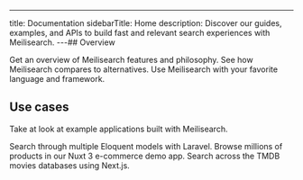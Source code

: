 ---
title: Documentation
sidebarTitle: Home
description: Discover our guides, examples, and APIs to build fast and relevant search experiences with Meilisearch.
---## Overview

<CardGroup cols={3}>
  <Card title="What is Meilisearch?" icon="flag" href="https://www.meilisearch.com/docs/learn/what_is_meilisearch/overview">
    Get an overview of Meilisearch features and philosophy.
  </Card>
  <Card title="Comparisons" icon="circles-overlap" href="https://www.meilisearch.com/docs/learn/what_is_meilisearch/comparison_to_alternatives">
    See how Meilisearch compares to alternatives.
  </Card>
  <Card title="SDKs" icon="cubes" href="https://www.meilisearch.com/docs/learn/what_is_meilisearch/sdks">
    Use Meilisearch with your favorite language and framework.
  </Card>
</CardGroup>

## Use cases

Take at look at example applications built with Meilisearch.

<CardGroup cols={3}>
  <Card title="App Search" icon="laravel" href="https://saas.meilisearch.com/?utm_campaign=oss&utm_source=docs&utm_medium=home-page">
    Search through multiple Eloquent models with Laravel.
  </Card>
  <Card title="E-commerce" icon="basket-shopping" href="https://ecommerce.meilisearch.com/?utm_campaign=oss&utm_source=docs&utm_medium=home-page">
    Browse millions of products in our Nuxt 3 e-commerce demo app.
  </Card>
  <Card title="Media" icon="film" href="https://where2watch.meilisearch.com/?utm_campaign=oss&utm_source=docs&utm_medium=home-page">
    Search across the TMDB movies databases using Next.js.
  </Card>
</CardGroup>